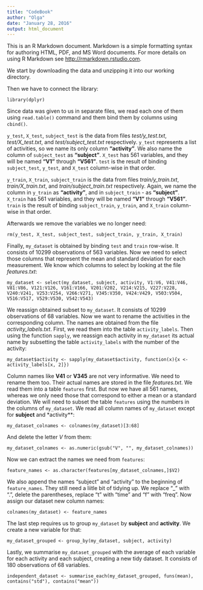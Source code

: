 ```yaml
---
title: "CodeBook"
author: "Olga"
date: "January 28, 2016"
output: html_document
---
```


This is an R Markdown document. Markdown is a simple formatting syntax for authoring HTML, PDF, and MS Word documents. For more details on using R Markdown see <http://rmarkdown.rstudio.com>.

We start by downloading the data and unzipping it into our working directory.

Then we have to connect the library:
```
library(dplyr)
```

Since data was given to us in separate files, we read each one of them using `read.table()` command and them bind them by columns using `cbind()`.

`y_test`, `X_test`, `subject_test` is the data from files *test/y_test.txt*, *test/X_test.txt*, and *test/subject_test.txt* respectively. `y_test` represents a list of activities, so we name its only column **"activity"**. We also name the column of `subject_test` as **"subject"**. `X_test` has 561 variables, and they will be named **"V1"** through **"V561"**. `test` is the result of binding `subject_test`, `y_test`, and `X_test` column-wise in that order.

`y_train`, `X_train`, `subject_train` is the data from files *train/y_train.txt*, *train/X_train.txt*, and *train/subject_train.txt* respectively. Again, we name the column in `y_train` as **"activity"**, and in `subject_train` - as **"subject"**. `X_train` has 561 variables, and they will be named **"V1"** through **"V561"**. `train` is the result of binding `subject_train`, `y_train`, and `X_train` column-wise in that order.

Afterwards we remove the variables we no longer need:
```
rm(y_test, X_test, subject_test, subject_train, y_train, X_train)
```

Finally, `my_dataset` is obtained by binding `test` and `train` row-wise. It consists of 10299 observations of 563 variables. Now we need to select those columns that represent the mean and standard deviation for each measurement. We know which columns to select by looking at the file *features.txt*:
```
my_dataset <- select(my_dataset, subject, activity, V1:V6, V41:V46, V81:V86, V121:V126, V161:V166, V201:V202, V214:V215, V227:V228, V240:V241, V253:V254, V266:V271, V345:V350, V424:V429, V503:V504, V516:V517, V529:V530, V542:V543)
```
We reassign obtained subset to `my_dataset`. It consists of 10299 observations of 68 variables. Now we want to rename the activities in the corresponding column. The names are obtained from the file *activity_labels.txt*. First, we read them into the table `activity_labels`. Then using the function `sapply`, we reassign each activity in `my_dataset` its actual name by subsetting the table `activity_labels` with the number of the activity:
```
my_dataset$activity <- sapply(my_dataset$activity, function(x){x <- activity_labels[x, 2]})
```
Column names like **V41** or **V345** are not very informative. We need to rename them too. Their actual names are stored in the file *features.txt*. We read them into a table `features` first. But now we have all 561 names, whereas we only need those that correspond to either a mean or a standard deviation. We will need to subset the table `features` using the numbers in the columns of `my_dataset`. We read all column names of `my_dataset` except for **subject** and *activity**:
```
my_dataset_colnames <- colnames(my_dataset)[3:68]
```
And delete the letter *V* from them:
```
my_dataset_colnames <- as.numeric(gsub("V", "", my_dataset_colnames))
```
Now we can extract the names we need from `features`:
```
feature_names <- as.character(features[my_dataset_colnames,]$V2)
```
We also append the names "subject" and "activity" to the beginning of `feature_names`.
They still need a liitle bit of tidying up. We replace "_" with ".", delete the parentheses, replace "t" with "time" and "f" with "freq". Now assign our dataset new column names:
```
colnames(my_dataset) <- feature_names
```
The last step requires us to group `my_dataset` by **subject** and **activity**. We create a new variable for that:
```
my_dataset_grouped <- group_by(my_dataset, subject, activity)
```
Lastly, we summarise `my_dataset_grouped` with the average of each variable for each activity and each subject, creating a new tidy dataset. It consists of 180 observations of 68 variables.
```
independent_dataset <- summarise_each(my_dataset_grouped, funs(mean), contains("std"), contains("mean"))
```

